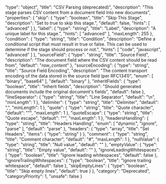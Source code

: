   "type": "object",
  "title": "CSV Parsing (deprecated)",
  "description": "This stage parses CSV content from a document field into new documents",
  "properties": {
    "skip": {
      "type": "boolean",
      "title": "Skip This Stage",
      "description": "Set to true to skip this stage.",
      "default": false,
      "hints": [
        "advanced"
      ]
    },
    "label": {
      "type": "string",
      "title": "Label",
      "description": "A unique label for this stage.",
      "hints": [
        "advanced"
      ],
      "maxLength": 255
    },
    "condition": {
      "type": "string",
      "title": "Condition",
      "description": "Define a conditional script that must result in true or false. This can be used to determine if the stage should process or not.",
      "hints": [
        "code",
        "javascript",
        "advanced"
      ]
    },
    "sourceField": {
      "type": "string",
      "title": "Source Field",
      "description": "The document field where the CSV content should be read from",
      "default": "_raw_content_"
    },
    "sourceEncoding": {
      "type": "string",
      "title": "Source Field Encoding",
      "description": "The content transport encoding of the data stored in the source field (per RFC1341)",
      "enum": [
        "binary",
        "base64"
      ],
      "default": "binary"
    },
    "inheritFields": {
      "type": "boolean",
      "title": "Inherit fields",
      "description": "Should generated documents include the original document's fields",
      "default": false
    },
    "lineSeparator": {
      "type": "string",
      "title": "Line Separator",
      "default": "\\n",
      "minLength": 1
    },
    "delimiter": {
      "type": "string",
      "title": "Delimiter",
      "default": ",",
      "minLength": 1
    },
    "quote": {
      "type": "string",
      "title": "Quote character",
      "default": "\"",
      "maxLength": 1
    },
    "quoteEscape": {
      "type": "string",
      "title": "Quote escape",
      "default": "\"",
      "maxLength": 1
    },
    "headersHandling": {
      "type": "string",
      "title": "Headers Handling",
      "enum": [
        "dynamic",
        "ignore",
        "parse"
      ],
      "default": "parse"
    },
    "headers": {
      "type": "array",
      "title": "Set Headers",
      "items": {
        "type": "string"
      }
    },
    "comment": {
      "type": "string",
      "title": "Comment character",
      "default": "#",
      "maxLength": 1
    },
    "nullValue": {
      "type": "string",
      "title": "Null value",
      "default": "<NULL>"
    },
    "emptyValue": {
      "type": "string",
      "title": "Empty value",
      "default": "<EMPTY>"
    },
    "ignoreLeadingWhitespaces": {
      "type": "boolean",
      "title": "Ignore leading whitespaces",
      "default": false
    },
    "ignoreTrailingWhitespaces": {
      "type": "boolean",
      "title": "Ignore trailing whitespace",
      "default": false
    },
    "skipEmptyLines": {
      "type": "boolean",
      "title": "Skip empty lines",
      "default": true
    }
  },
  "category": "Deprecated",
  "categoryPriority": 1,
  "unsafe": false
}
